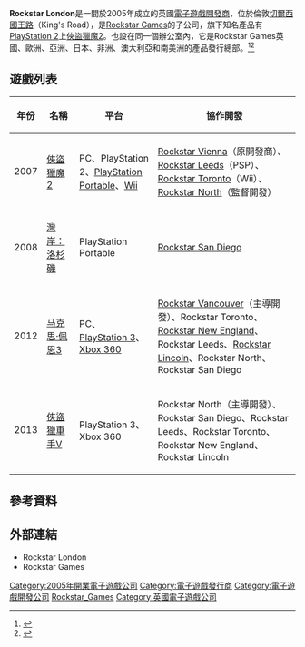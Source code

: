{{NoteTA
| G1 =Games
}}
{{Infobox company 
| company_logo   = [[Image:Rockstar_London_Logo.svg|200px]] 
| company_name   = Rockstar London 
| company_type   = Rockstar Games[[子公司|子公司]]
| parent         = [[Rockstar_Games|Rockstar Games]]
| owner          = [[Take-Two_Interactive|Take-Two Interactive]]（2005-至今）
| foundation     = 2005年
| location       = {{flag|英國}}[[倫敦|倫敦]]
| industry       = [[電子遊戲開發|電子遊戲開發]]
| products       = [[俠盜獵魔2|俠盜獵魔2]]、[[灣岸：洛杉磯|灣岸：洛杉磯Remix]]
| homepage       = {{URL|http://www.rockstarlondon.com/}}
}}
'''Rockstar London'''是一間於2005年成立的英國[[電子遊戲開發商|電子遊戲開發商]]，位於倫敦[[切爾西_(倫敦)|切爾西]][[國王路|國王路]]（King's Road），是[[Rockstar_Games|Rockstar Games]]的子公司，旗下知名產品有[[PlayStation_2|PlayStation 2]]上[[俠盜獵魔2|俠盜獵魔2]]。{{lang|en|'''Rockstar International'''}}也設在同一個辦公室內，它是Rockstar Games英國、歐洲、亞洲、日本、非洲、澳大利亞和南美洲的產品發行總部。<ref>{{cite web |url=http://www.rockstarlondon.com/ |title=Careers at Rockstar London |author=Rockstar Games |publisher=Rockstar Games |accessdate=2014-03-23 |language=en |archive-date=2012-02-09 |archive-url=https://web.archive.org/web/20120209142615/http://www.rockstarlondon.com/ |dead-url=no }}</ref><ref>{{cite web |url=http://www.rockstargames.com/jobs/openings/rockstar-international |title=Careers at Rockstar International |author=Rockstar Games |publisher=Rockstar Games |accessdate=2014-03-23 |language=en |archive-date=2014-02-13 |archive-url=https://web.archive.org/web/20140213210115/http://www.rockstargames.com/jobs/openings/rockstar-international |dead-url=yes }}</ref>

== 遊戲列表 ==
{| class="wikitable"
! 年份
! 名稱
! 平台
! 協作開發
|-
| 2007 
| [[俠盜獵魔2|俠盜獵魔2]]
| PC、PlayStation 2、[[PlayStation_Portable|PlayStation Portable]]、[[Wii|Wii]]
| [[Rockstar_Vienna|Rockstar Vienna]]（原開發商）、[[Rockstar_Leeds|Rockstar Leeds]]（PSP）、 [[Rockstar_Toronto|Rockstar Toronto]]（Wii）、 [[Rockstar_North|Rockstar North]]（監督開發）
|-
| 2008 
| [[灣岸：洛杉磯#灣岸：洛杉磯Remix|灣岸：洛杉磯]]
| PlayStation Portable
| [[Rockstar_San_Diego|Rockstar San Diego]]
|-
| 2012 
| [[马克思·佩恩3|马克思·佩恩3]]
| PC、[[PlayStation_3|PlayStation 3]]、[[Xbox_360|Xbox 360]]
| [[Rockstar_Vancouver|Rockstar Vancouver]]（主導開發）、Rockstar Toronto、[[Rockstar_New_England|Rockstar New England]]、Rockstar Leeds、[[Rockstar_Lincoln|Rockstar Lincoln]]、Rockstar North、Rockstar San Diego
|-
| 2013
| [[俠盜獵車手V|俠盜獵車手V]]
| PlayStation 3、Xbox 360
| Rockstar North（主導開發）、Rockstar San Diego、Rockstar Leeds、Rockstar Toronto、Rockstar New England、Rockstar Lincoln
|}

== 參考資料 ==
{{Reflist}}

== 外部連結 ==
*Rockstar London{{Official website|http://www.rockstarlondon.com/}}{{en}}
*Rockstar Games{{Official website|http://www.rockstargames.com/}}{{en}}

{{Rockstar Games}}
{{Take-Two Interactive}}

[[Category:2005年開業電子遊戲公司|Category:2005年開業電子遊戲公司]]
[[Category:電子遊戲發行商|Category:電子遊戲發行商]]
[[Category:電子遊戲開發公司|Category:電子遊戲開發公司]]
[[Category:Rockstar_Games|]]
[[Category:英國電子遊戲公司|Category:英國電子遊戲公司]]